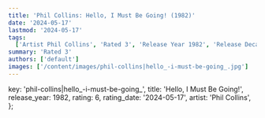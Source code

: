 ```yaml
---
title: 'Phil Collins: Hello, I Must Be Going! (1982)'
date: '2024-05-17'
lastmod: '2024-05-17'
tags:
  ['Artist Phil Collins', 'Rated 3', 'Release Year 1982', 'Release Decade 1980']
summary: 'Rated 3'
authors: ['default']
images: ['/content/images/phil-collins|hello_-i-must-be-going_.jpg']
---
```


  key: 'phil-collins|hello_-i-must-be-going_',
  title: 'Hello, I Must Be Going!',
  release_year: 1982,
  rating: 6,
  rating_date: '2024-05-17',
  artist: 'Phil Collins',
};

<MusicRating data={data} />
